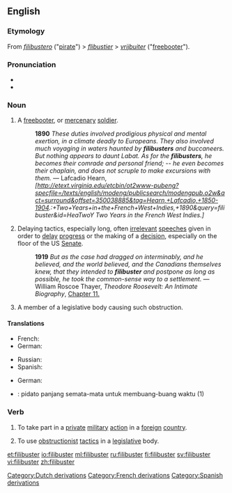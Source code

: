 ==English==
{{wikipedia}}

===Etymology===
From {{etyl|es}} ''[[filibustero]]'' ("[[pirate]]") &gt; {{etyl|fr}} ''[[flibustier]]'' &gt; {{etyl|nl}} ''[[vrijbuiter]]'' ("[[freebooter]]").

===Pronunciation===
* {{IPA|/ˈfɪlɪbʌstə(r)/}}
* {{audio|en-us-filibuster.ogg|Audio (US)}}

===Noun===
{{en-noun}}

# A [[freebooter]], or [[mercenary]] [[soldier]].
#: '''1890''' ''These duties involved prodigious physical and mental exertion, in a climate deadly to Europeans. They also involved much voyaging in waters haunted by '''filibusters''' and buccaneers. But nothing appears to daunt Labat. As for the '''filibusters''', he becomes their comrade and personal friend; -- he even becomes their chaplain, and does not scruple to make excursions with them.'' — Lafcadio Hearn, ''[http://etext.virginia.edu/etcbin/ot2www-pubeng?specfile=/texts/english/modeng/publicsearch/modengpub.o2w&act=surround&offset=350038885&tag=Hearn,+Lafcadio,+1850-1904.:+Two+Years+in+the+French+West+Indies,+1890&query=filibuster&id=HeaTwoY Two Years in the French West Indies.]''
# {{US|politics}} Delaying tactics, especially long, often [[irrelevant]] [[speech]]es given in order to [[delay]] [[progress]] or the making of a [[decision]], especially on the floor of the US [[senate|Senate]].
#: '''1919''' ''But as the case had dragged on interminably, and he believed, and the world believed, and the Canadians themselves knew, that they intended to '''filibuster''' and postpone as long as possible, he took the common-sense way to a settlement.'' —  William Roscoe Thayer, ''Theodore Roosevelt: An Intimate Biography'', [http://etext.virginia.edu/etcbin/ot2www-pubeng?specfile=/texts/english/modeng/publicsearch/modengpub.o2w&act=surround&offset=616952574&tag=Thayer,+William+Roscoe:+Theodore+Roosevelt:+An+Intimate+Biography,+1919&query=filibuster&id=ThaTheo Chapter 11.]
# {{US|politics}} A member of a legislative body causing such obstruction.

====Translations====
{{trans-top|freebooter}}
* French: {{t|fr|flibustier|m}}
* German: {{t|de|Freibeuter|m}}
{{trans-mid}}
* Russian: {{t|ru|флибустьер|m|tr=flibustjér|sc=Cyrl}}
* Spanish: {{t+|es|filibustero|m}}
{{trans-bottom}}

{{trans-top|long speech given in order to delay progress or the making of a decision}}
{{trans-mid}}
* German: {{t|de|filibustern}}
{{trans-bottom}}

{{trans-top|A member of a legislative body causing such obstruction}}
{{trans-mid}}
{{trans-bottom}}

{{checktrans}}
* {{ttbc|Indonesian}}: pidato panjang semata-mata untuk membuang-buang waktu (1)

===Verb===
{{en-verb}}

# To take part in a [[private]] [[military]] [[action]] in a [[foreign]] [[country]].
# {{US|politics}} To use [[obstructionist]] [[tactic]]s in a [[legislative]] body.

[[Category:Dutch derivations]]
[[Category:French derivations]]
[[Category:Spanish derivations]]

[[et:filibuster]]
[[io:filibuster]]
[[ml:filibuster]]
[[ru:filibuster]]
[[fi:filibuster]]
[[sv:filibuster]]
[[vi:filibuster]]
[[zh:filibuster]]